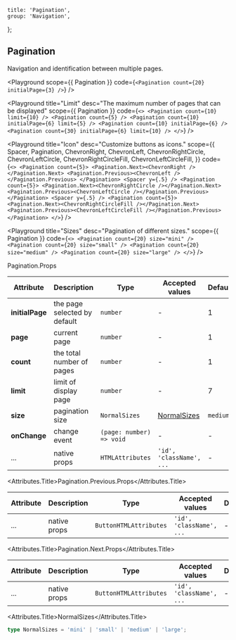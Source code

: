 
	title: 'Pagination',
	group: 'Navigation',
};

## Pagination

Navigation and identification between multiple pages.

<Playground
	scope={{ Pagination }}
	code={`
<Pagination count={20} initialPage={3} />
`}
/>

<Playground
	title="Limit"
	desc="The maximum number of pages that can be displayed"
	scope={{ Pagination }}
	code={`
<>
  <Pagination count={10} limit={10} />
  <Pagination count={5} />
  <Pagination count={10} initialPage={6} limit={5} />
  <Pagination count={10} initialPage={6} />
  <Pagination count={30} initialPage={6} limit={10} />
</>
`}
/>

<Playground
	title="Icon"
	desc="Customize buttons as icons."
	scope={{
		Spacer,
		Pagination,
		ChevronRight,
		ChevronLeft,
		ChevronRightCircle,
		ChevronLeftCircle,
		ChevronRightCircleFill,
		ChevronLeftCircleFill,
	}}
	code={`
<>
  <Pagination count={5}>
   <Pagination.Next><ChevronRight /></Pagination.Next>
   <Pagination.Previous><ChevronLeft /></Pagination.Previous>
  </Pagination>
  <Spacer y={.5} />
  <Pagination count={5}>
   <Pagination.Next><ChevronRightCircle /></Pagination.Next>
   <Pagination.Previous><ChevronLeftCircle /></Pagination.Previous>
  </Pagination>
  <Spacer y={.5} />
  <Pagination count={5}>
   <Pagination.Next><ChevronRightCircleFill /></Pagination.Next>
   <Pagination.Previous><ChevronLeftCircleFill /></Pagination.Previous>
  </Pagination>
</>
`}
/>

<Playground
	title="Sizes"
	desc="Pagination of different sizes."
	scope={{ Pagination }}
	code={`
<>
  <Pagination count={20} size="mini" />
  <Pagination count={20} size="small" />
  <Pagination count={20} size="medium" />
  <Pagination count={20} size="large" />
</>
`}
/>

<Attributes edit="/pages/en-us/components/pagination.mdx">
<Attributes.Title>Pagination.Props</Attributes.Title>

| Attribute       | Description                  | Type                     | Accepted values             | Default  |
| --------------- | ---------------------------- | ------------------------ | --------------------------- | -------- |
| **initialPage** | the page selected by default | `number`                 | -                           | 1        |
| **page**        | current page                 | `number`                 | -                           | 1        |
| **count**       | the total number of pages    | `number`                 | -                           | 1        |
| **limit**       | limit of display page        | `number`                 | -                           | 7        |
| **size**        | pagination size              | `NormalSizes`            | [NormalSizes](#normalsizes) | `medium` |
| **onChange**    | change event                 | `(page: number) => void` | -                           | -        |
| ...             | native props                 | `HTMLAttributes`         | `'id', 'className', ...`    | -        |

<Attributes.Title>Pagination.Previous.Props</Attributes.Title>

| Attribute | Description  | Type                   | Accepted values          | Default |
| --------- | ------------ | ---------------------- | ------------------------ | ------- |
| ...       | native props | `ButtonHTMLAttributes` | `'id', 'className', ...` | -       |

<Attributes.Title>Pagination.Next.Props</Attributes.Title>

| Attribute | Description  | Type                   | Accepted values          | Default |
| --------- | ------------ | ---------------------- | ------------------------ | ------- |
| ...       | native props | `ButtonHTMLAttributes` | `'id', 'className', ...` | -       |

<Attributes.Title>NormalSizes</Attributes.Title>

```ts
type NormalSizes = 'mini' | 'small' | 'medium' | 'large';
```

</Attributes>

